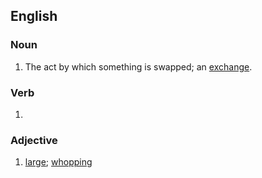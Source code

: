 ==English==

===Noun===
{{en-noun}}

# The act by which something is swapped; an [[exchange]].

===Verb===
{{head|en|verb form}}

# {{present participle of|swap|lang=en|nocat=1}}

===Adjective===
{{en-adj|-}}

# {{lb|en|archaic}} [[large]]; [[whopping]]